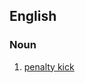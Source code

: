 ==English==

===Noun===
{{en-noun|head=[[spot]] [[kick]]}}

# {{label|en|football}} [[penalty kick]]